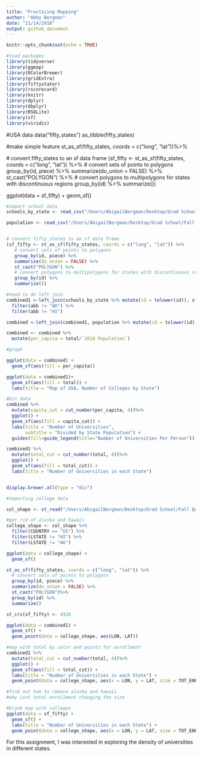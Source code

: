 ```yaml
---
title: "Practicing Mapping"
author: "Abby Bergman"
date: "11/14/2018"
output: github_document
---
```


```r
knitr::opts_chunk$set(echo = TRUE)
```

```r
#load packages
library(tidyverse)
library(ggmap)
library(RColorBrewer)
library(gridExtra)
library(fiftystater)
library(rscorecard)
library(knitr)
library(dplyr)
library(dbplyr)
library(RSQLite)
library(sf)
library(viridis)
```


#USA data
data("fifty_states")
as_tibble(fifty_states) 

#make simple feature
st_as_sf(fifty_states, coords = c("long", "lat"))%>% 
  
  # convert fifty_states to an sf data frame
  (sf_fifty <- st_as_sf(fifty_states, coords = c("long", "lat")) %>% 
     # convert sets of points to polygons
     group_by(id, piece) %>% 
     summarize(do_union = FALSE) %>%
     st_cast("POLYGON") %>%
     # convert polygons to multipolygons for states with discontinuous regions
     group_by(id) %>%
     summarize())

ggplot(data = sf_fifty) +
  geom_sf()




```r

#import school data
schools_by_state <- read_csv("/Users/AbigailBergman/Desktop/Grad School/Fall Quarter 2018/Computing/Homework/hw7/schools_by_state.csv")

population <- read_csv("/Users/AbigailBergman/Desktop/Grad School/Fall Quarter 2018/Computing/Homework/hw7/population.csv")


# convert fifty_states to an sf data frame
(sf_fifty <- st_as_sf(fifty_states, coords = c("long", "lat")) %>% 
   # convert sets of points to polygons
   group_by(id, piece) %>% 
   summarize(do_union = FALSE) %>%
   st_cast("POLYGON") %>%
   # convert polygons to multipolygons for states with discontinuous regions
   group_by(id) %>%
   summarize())

#need to do left join
combined1 <-left_join(schools_by_state %>% mutate(id = tolower(id)), sf_fifty, by = "id") %>%
  filter(abb != "AK") %>%
  filter(abb != "HI")

combined <-left_join(combined1, population %>% mutate(id = tolower(id)), by = "id")

combined <- combined %>%
  mutate(per_capita = total/`2018 Population`)

#graph

ggplot(data = combined) +
  geom_sf(aes(fill = per_capita))

ggplot(data = combined1)+
  geom_sf(aes(fill = total)) + 
  labs(title = "Map of USA, Number of Colleges by State")

#bin data
combined %>%
  mutate(capita_cut = cut_number(per_capita, 4))%>%
  ggplot() +
  geom_sf(aes(fill = capita_cut)) +
  labs(title = "Number of Universities", 
       subtitle = "Divided by State Population") +
  guides(fill=guide_legend(title="Number of Universities Per Person"))

combined1 %>%
  mutate(total_cut = cut_number(total, 4))%>%
  ggplot() +
  geom_sf(aes(fill = total_cut)) +
  labs(title = "Number of Universities in each State")


display.brewer.all(type = "div")

```


```r
#importing college data

col_shape <- st_read("/Users/AbigailBergman/Desktop/Grad School/Fall Quarter 2018/Computing/Homework/hw7/CollegesUniversities/CollegesUniversities.shp")

#get rid of alaska and hawaii
college_shape <- col_shape %>%
  filter(COUNTRY == "US") %>%
  filter(LSTATE != "HI") %>%
  filter(LSTATE != "AK")

ggplot(data = college_shape) +
  geom_sf()

st_as_sf(fifty_states, coords = c("long", "lat")) %>% 
  # convert sets of points to polygons
  group_by(id, piece) %>% 
  summarize(do_union = FALSE) %>%
  st_cast("POLYGON")%>%
  group_by(id) %>%
  summarize()

st_crs(sf_fifty) <- 4326

ggplot(data = combined1) +
  geom_sf() +
  geom_point(data = college_shape, aes(LON, LAT)) 

#map with total by color and points for enrollment
combined1 %>%
  mutate(total_cut = cut_number(total, 4))%>%
  ggplot() +
  geom_sf(aes(fill = total_cut)) +
  labs(title = "Number of Universities in each State") + 
  geom_point(data = college_shape, aes(x = LON, y = LAT, size = TOT_ENROLL), shape = 1, fill = "grey", alpha = .15)

#find out how to remove alaska and hawaii
#why isnt total enrollment changing the size

#blank map with colleges
ggplot(data = sf_fifty) +
  geom_sf() +
  labs(title = "Number of Universities in each State") + 
  geom_point(data = college_shape, aes(x = LON, y = LAT, size = TOT_ENROLL), alpha = .1, shape = 1)
```
For this assignment, I was interested in exploring the density of universities in different states. 
